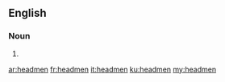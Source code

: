 ==English==

===Noun===
{{head|en|plural}}

# {{plural of|headman|lang=en|nocat=1}}

[[ar:headmen]]
[[fr:headmen]]
[[it:headmen]]
[[ku:headmen]]
[[my:headmen]]